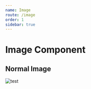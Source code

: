 ```yaml
---
name: Image
route: /image
order: 1
sidebar: true
---
```



# Image Component

## Normal Image

<div>
  <Image 
    src="https://fuss10.elemecdn.com/e/5d/4a731a90594a4af544c0c25941171jpeg.jpeg"
    fit="contain"
    alt="test"
  />
</div>
